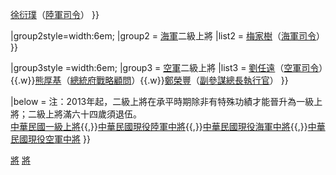 {{Navbox
|name = 中華民國現役二級上將
|title = {{Flagicon|ROC}} [[中華民國]][[中華民國國軍|現役]][[上將#中華民國|二級上將]] [[上將#中華民國|<span style="color:yellow;">★★★</span>]]
|liststyle = width:auto;
|group1style=width:6em;
|group1 = [[中華民國陸軍|陸軍]]二級上將
|list1 ={{Navbox subgroup
|groupstyle = width:6em;
|liststyle = width:auto;
|group1=[[File:ROCA General's Flag.svg|80px|border|中華民國陸軍二級上將旗]]
|list1=[[陳寶餘]]（[[國防部參謀本部|參謀總長]]）{{.w}}[[王信龍]]（[[中華民國國防部|國防部軍備副部長]]）{{.w}}[[徐衍璞]]（[[中華民國陸軍司令|陸軍司令]]）
}}

|group2style=width:6em;
|group2 = [[中華民國海軍|海軍]]二級上將
|list2 = {{Navbox subgroup
|groupstyle = width:6em;
|liststyle = width:auto;
|group1=[[File:ROCN Admiral's Flag.svg|80px|border|中華民國海軍二級上將旗]]
|list1=[[劉志斌]] （[[國防大學 (中華民國)|國防大學校長]]）{{.w}}[[梅家樹]]（[[中華民國海軍司令|海軍司令]]）
}}

|group3style =width:6em;
|group3 = [[中華民國空軍|空軍]]二級上將
|list3 = {{Navbox subgroup
|groupstyle = width:6em;
|liststyle = width:auto;
|group1=[[File:ROCAF General's Flag.svg|80px|border|中華民國空軍二級上將旗]]
|list1=[[張哲平]]（[[總統府戰略顧問]]）{{.w}}[[劉任遠]]（[[中華民國空軍司令|空軍司令]]）{{.w}}[[熊厚基]]（[[總統府戰略顧問]]）{{.w}}[[鄭榮豐]]（[[國防部參謀本部|副參謀總長執行官]]）
}}

|below = 注：2013年起，二級上將在承平時期除非有特殊功績才能晉升為一級上將；二級上將滿六十四歲須退伍。<br />{{Icon|Template}}[[模板:中華民國一級上將|中華民國一級上將]]{{,}}{{Icon|Template}}[[模板:中華民國現役陸軍中將|中華民國現役陸軍中將]]{{,}}{{Icon|Template}}[[模板:中華民國現役海軍中將|中華民國現役海軍中將]]{{,}}{{Icon|Template}}[[模板:中華民國現役空軍中將|中華民國現役空軍中將]]
}}<noinclude>
[[Category:中華民國二級上將‎| ]]
[[Category:中華民國國軍模板|將]]
[[Category:中华民国军事人物导航模板‎|將]]
</noinclude>